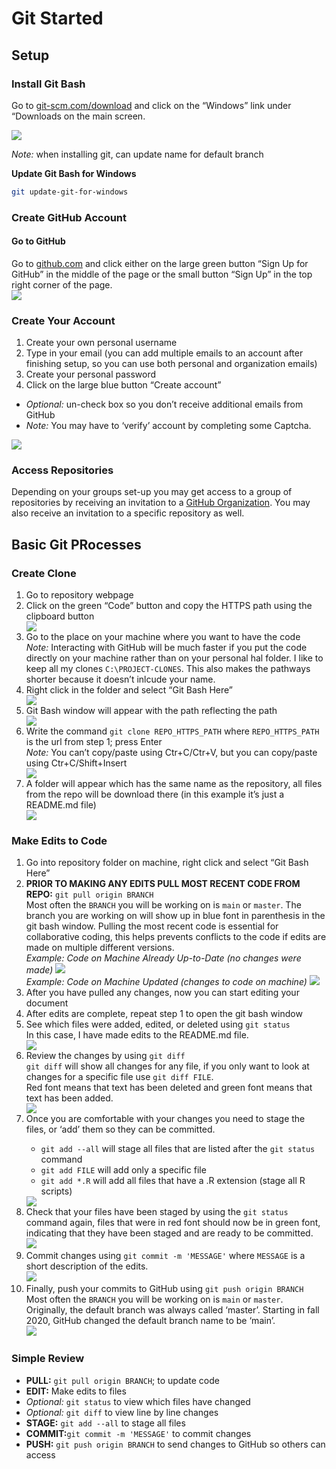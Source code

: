 
# Git Started 

## Setup 

### Install Git Bash 

Go to [git-scm.com/download](https://git-scm.com/downloads) and click on the "Windows" link under "Downloads on the main screen.  

<img class= "screenshot" src="www/img/gitstarted/downloadgitbash.PNG"> 

*Note:* when installing git, can update name for default branch 

**Update Git Bash for Windows** 

```bash
git update-git-for-windows
```

### Create GitHub Account 

#### Go to GitHub {.unnumbered}
Go to [github.com](https://github.com/) and click either on the large green button "Sign Up for GitHub" in the middle of the page or the small button "Sign Up" in the top right corner of the page.  
<img class= "screenshot" src="www/img/gitstarted/github01_button.PNG">


### Create Your Account {.unnumbered}
1. Create your own personal username 
1. Type in your email (you can add multiple emails to an account after finishing setup, so you can use both personal and organization emails)
1. Create your personal password
1. Click on the large blue button "Create account"

* *Optional:* un-check box so you don't receive additional emails from GitHub
* *Note:* You may have to 'verify' account by completing some Captcha. 

<img class= "screenshot" src="www/img/gitstarted/github02_enter.PNG">  


### Access Repositories 

Depending on your groups set-up you may get access to a group of repositories by receiving an invitation to a [GitHub Organization](https://docs.github.com/en/organizations/collaborating-with-groups-in-organizations/about-organizations).  You may also receive an invitation to a specific repository as well.  

## Basic Git PRocesses 

### Create Clone 

<ol>
<li>Go to repository webpage </li>
<li>Click on the green "Code" button and copy the HTTPS path using the clipboard button </li> 
<img class= "screenshot" src="www/img/gitstarted/createclone01.png"> 
<li>Go to the place on your machine where you want to have the code </li>
<i>Note: </i>Interacting with GitHub will be much faster if you put the code directly on your machine rather than on your personal hal folder.  I like to keep all my clones `C:\PROJECT-CLONES`.  This also makes the pathways shorter because it doesn't inlcude your name.  
<li>Right click in the folder and select "Git Bash Here" </li>
<img class= "screenshot" src="www/img/gitstarted/createclone02.png"> 
<li>Git Bash window will appear with the path reflecting the path  </li>
<img class= "screenshot" src="www/img/gitstarted/createclone03.png"> 
<li>Write the command `git clone REPO_HTTPS_PATH` where `REPO_HTTPS_PATH` is the url from step 1; press Enter</li> 
<i>Note:</i> You can't copy/paste using Ctr+C/Ctr+V, but you can copy/paste using Ctr+C/Shift+Insert  
<img class= "screenshot" src="www/img/gitstarted/createclone04.png"> 
<li> A folder will appear which has the same name as the repository, all files from the repo will be download there (in this example it's just a README.md file)</li> 
<img class= "screenshot" src="www/img/gitstarted/createclone05.png"> 
</ol>

### Make Edits to Code  

<ol>
<li> Go into repository folder on machine, right click and select "Git Bash Here" </li> 
<li> **PRIOR TO MAKING ANY EDITS PULL MOST RECENT CODE FROM REPO:** `git pull origin BRANCH`</li> 
Most often the `BRANCH` you will be working on is `main` or `master`.  The branch you are working on will show up in blue font in parenthesis in the git bash window. Pulling the most recent code is essential for collaborative coding, this helps prevents conflicts to the code if edits are made on multiple different versions.  <br>
<i>Example: Code on Machine Already Up-to-Date (no changes were made)</i> 
 <img class= "screenshot" src="www/img/gitstarted/edit01.png"> <br>
<i>Example: Code on Machine Updated (changes to code on machine)</i> 
 <img class= "screenshot" src="www/img/gitstarted/edit02.png"> 
<li> After you have pulled any changes, now you can start editing your document </li>
<li> After edits are complete, repeat step 1 to open the git bash window </li> 
<li> See which files were added, edited, or deleted using `git status` </li> 
In this case, I have made edits to the README.md file.  
 <img class= "screenshot" src="www/img/gitstarted/edit03.png">
<li> Review the changes by using `git diff` </li>
`git diff` will show all changes for any file, if you only want to look at changes for a specific file use `git diff FILE`.  
Red font means that text has been deleted and green font means that text has been added.  
<img class= "screenshot" src="www/img/gitstarted/edit04.png"> 
<li> Once you are comfortable with your changes you need to stage the files, or 'add' them so they can be committed.  </li>
  <ul>
  <li> `git add --all` will stage all files that are listed after the `git status` command </li>
  <li> `git add FILE` will add only a specific file </li>
  <li> `git add *.R` will add all files that have a .R extension (stage all R scripts) 
  </ul>
<img class= "screenshot" src="www/img/gitstarted/edit05.png">
<li> Check that your files have been staged by using the `git status` command again, files that were in red font should now be in green font, indicating that they have been staged and are ready to be committed.  
<img class= "screenshot" src="www/img/gitstarted/edit06.png"> 
<li> Commit changes using `git commit -m 'MESSAGE'` where `MESSAGE` is a short description of the edits.  
<img class= "screenshot" src="www/img/gitstarted/edit07.png"> 
<li> Finally, push your commits to GitHub using `git push origin BRANCH`
Most often the `BRANCH` you will be working on is `main` or `master`.  Originally, the default branch was always called 'master'.  Starting in fall 2020, GitHub changed the default branch name to be 'main'.   
<img class= "screenshot" src="www/img/gitstarted/edit08.png"> 
</ol>

### Simple Review   

* **PULL:** `git pull origin BRANCH`; to update code 
* **EDIT:** Make edits to files 
* *Optional:* `git status` to view which files have changed
* *Optional:* `git diff` to view line by line changes 
* **STAGE:** `git add --all` to stage all files 
* **COMMIT:**`git commit -m 'MESSAGE'` to commit changes 
* **PUSH:** `git push origin BRANCH` to send changes to GitHub so others can access 


